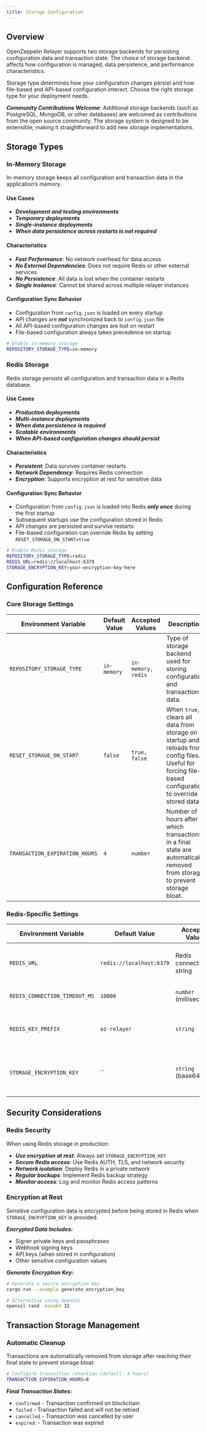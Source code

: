 ```yaml
---
title: Storage Configuration
---
```


## Overview

OpenZeppelin Relayer supports two storage backends for persisting configuration data and transaction state. The choice of storage backend affects how configuration is managed, data persistence, and performance characteristics.

<Callout type='warn'>


Storage type determines how your configuration changes persist and how file-based and API-based configuration interact. Choose the right storage type for your deployment needs.

</Callout>

<Callout>


***Community Contributions Welcome***: Additional storage backends (such as PostgreSQL, MongoDB, or other databases) are welcomed as contributions from the open source community. The storage system is designed to be extensible, making it straightforward to add new storage implementations.

</Callout>

## Storage Types

### In-Memory Storage

In-memory storage keeps all configuration and transaction data in the application’s memory.

#### Use Cases
* ***Development and testing environments***
* ***Temporary deployments***
* ***Single-instance deployments***
* ***When data persistence across restarts is not required***

#### Characteristics
* ***Fast Performance***: No network overhead for data access
* ***No External Dependencies***: Does not require Redis or other external services
* ***No Persistence***: All data is lost when the container restarts
* ***Single Instance***: Cannot be shared across multiple relayer instances

#### Configuration Sync Behavior
* Configuration from `config.json` is loaded on every startup
* API changes are ***not*** synchronized back to `config.json` file
* All API-based configuration changes are lost on restart
* File-based configuration always takes precedence on startup

```bash
# Enable in-memory storage
REPOSITORY_STORAGE_TYPE=in-memory
```

### Redis Storage

Redis storage persists all configuration and transaction data in a Redis database.

#### Use Cases
* ***Production deployments***
* ***Multi-instance deployments***
* ***When data persistence is required***
* ***Scalable environments***
* ***When API-based configuration changes should persist***

#### Characteristics
* ***Persistent***: Data survives container restarts
* ***Network Dependency***: Requires Redis connection
* ***Encryption***: Supports encryption at rest for sensitive data

#### Configuration Sync Behavior
* Configuration from `config.json` is loaded into Redis ***only once*** during the first startup
* Subsequent startups use the configuration stored in Redis
* API changes are persisted and survive restarts
* File-based configuration can override Redis by setting `RESET_STORAGE_ON_START=true`

```bash
# Enable Redis storage
REPOSITORY_STORAGE_TYPE=redis
REDIS_URL=redis://localhost:6379
STORAGE_ENCRYPTION_KEY=your-encryption-key-here
```

## Configuration Reference

### Core Storage Settings

| Environment Variable | Default Value | Accepted Values | Description |
| --- | --- | --- | --- |
| `REPOSITORY_STORAGE_TYPE` | `in-memory` | `in-memory, redis` | Type of storage backend used for storing configuration and transaction data. |
| `RESET_STORAGE_ON_START` | `false` | `true, false` | When `true`, clears all data from storage on startup and reloads from config files. Useful for forcing file-based configuration to override stored data. |
| `TRANSACTION_EXPIRATION_HOURS` | `4` | `number` | Number of hours after which transactions in a final state are automatically removed from storage to prevent storage bloat. |

### Redis-Specific Settings

| Environment Variable | Default Value | Accepted Values | Description |
| --- | --- | --- | --- |
| `REDIS_URL` | `redis://localhost:6379` | Redis connection string | Full connection URL for the Redis instance. Supports Redis, Redis Sentinel, and Redis Cluster configurations. |
| `REDIS_CONNECTION_TIMEOUT_MS` | `10000` | `number` (milliseconds) | Maximum time to wait when connecting to Redis before timing out. |
| `REDIS_KEY_PREFIX` | `oz-relayer` | `string` | Prefix added to all Redis keys. Useful for namespacing when sharing Redis with other applications. |
| `STORAGE_ENCRYPTION_KEY` | `` | `string` (base64) | Encryption key used to encrypt sensitive data at rest in Redis. Generate using `cargo run --example generate_encryption_key`. |

## Security Considerations

### Redis Security

<Callout type='warn'>


When using Redis storage in production:

* ***Use encryption at rest***: Always set `STORAGE_ENCRYPTION_KEY`
* ***Secure Redis access***: Use Redis AUTH, TLS, and network security
* ***Network isolation***: Deploy Redis in a private network
* ***Regular backups***: Implement Redis backup strategy
* ***Monitor access***: Log and monitor Redis access patterns

</Callout>

### Encryption at Rest

Sensitive configuration data is encrypted before being stored in Redis when `STORAGE_ENCRYPTION_KEY` is provided.

***Encrypted Data Includes:***
- Signer private keys and passphrases
- Webhook signing keys
- API keys (when stored in configuration)
- Other sensitive configuration values

***Generate Encryption Key:***
```bash
# Generate a secure encryption key
cargo run --example generate_encryption_key

# Alternative using OpenSSL
openssl rand -base64 32
```

## Transaction Storage Management

### Automatic Cleanup

Transactions are automatically removed from storage after reaching their final state to prevent storage bloat:

```bash
# Configure transaction retention (default: 4 hours)
TRANSACTION_EXPIRATION_HOURS=8
```

***Final Transaction States:***

* `confirmed` - Transaction confirmed on blockchain
* `failed` - Transaction failed and will not be retried
* `cancelled` - Transaction was cancelled by user
* `expired`: - Transaction was expired
